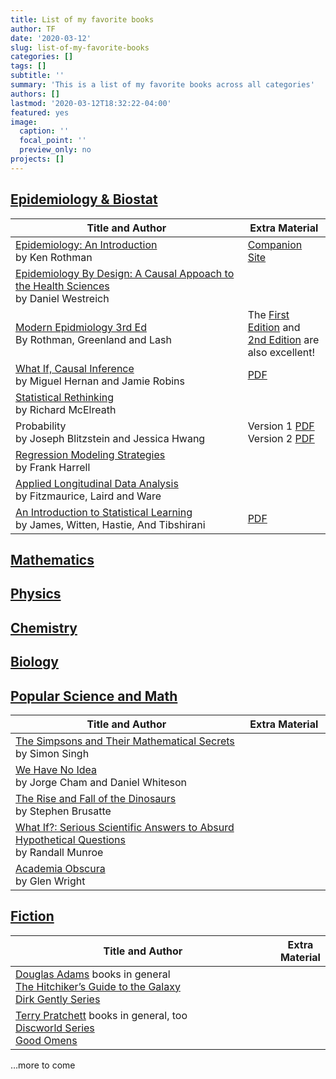 ```yaml
---
title: List of my favorite books
author: TF
date: '2020-03-12'
slug: list-of-my-favorite-books
categories: []
tags: []
subtitle: ''
summary: 'This is a list of my favorite books across all categories'
authors: []
lastmod: '2020-03-12T18:32:22-04:00'
featured: yes
image:
  caption: ''
  focal_point: ''
  preview_only: no
projects: []
---
```


## <u>Epidemiology & Biostat</u>

Title and Author | Extra Material
-----------|----
[Epidemiology: An Introduction](https://global.oup.com/academic/product/epidemiology-9780199754557?cc=ca&lang=en&) <br> by Ken Rothman|[Companion Site](https://global.oup.com/us/companion.websites/9780199754557/)|
|[Epidemiology By Design: A Causal Appoach to the Health Sciences](https://global.oup.com/academic/product/epidemiology-by-design-9780190665760?cc=us&lang=en&)<br>by Daniel Westreich|
|[Modern Epidmiology 3rd Ed](https://shop.lww.com/Modern-Epidemiology/p/9781451190052)<br>By Rothman, Greenland and Lash|The [First Edition](https://www.amazon.com/Modern-Epidemiology-Kenneth-J-Rothman/dp/0316757764) and [2nd Edition](https://books.google.ca/books/about/Modern_Epidemiology.html?id=cL3zwIFHB7cC&redir_esc=y) are also excellent!|
[What If, Causal Inference](https://www.hsph.harvard.edu/miguel-hernan/causal-inference-book/)<br>by Miguel Hernan and Jamie Robins|[PDF](https://cdn1.sph.harvard.edu/wp-content/uploads/sites/1268/2020/02/ci_hernanrobins_21feb20.pdf)|
|[Statistical Rethinking](https://xcelab.net/rm/statistical-rethinking/)<br>by Richard McElreath|
|Probability<br>by Joseph Blitzstein and Jessica Hwang|Version 1 [PDF](http://dl.rasabourse.com/Harvard%20Statistics.pdf)<br>Version 2 [PDF](https://drive.google.com/file/d/1VmkAAGOYCTORq1wxSQqy255qLJjTNvBI/view)|
|[Regression Modeling Strategies](http://biostat.mc.vanderbilt.edu/wiki/Main/RmS)<br>by Frank Harrell|
|[Applied Longitudinal Data Analysis](https://content.sph.harvard.edu/fitzmaur/ala2e/)<br>by Fitzmaurice, Laird and Ware|
|[An Introduction to Statistical Learning](http://faculty.marshall.usc.edu/gareth-james/ISL/)<br>by James, Witten, Hastie, And Tibshirani|[PDF](https://www.ime.unicamp.br/~dias/Intoduction%20to%20Statistical%20Learning.pdf)|

## <u>Mathematics</u>

## <u>Physics</u>

## <u>Chemistry</u>

## <u>Biology</u>

## <u>Popular Science and Math</u>

Title and Author | Extra Material
-----------|----
[The Simpsons and Their Mathematical Secrets](https://www.simonsingh.net/Simpsons_Mathematics/book/)<br>by Simon Singh||
|[We Have No Idea](http://phdcomics.com/noidea/)<br>by Jorge Cham and Daniel Whiteson||
|[The Rise and Fall of the Dinosaurs](https://www.harpercollins.com/9780062490421/the-rise-and-fall-of-the-dinosaurs/)<br>by Stephen Brusatte||
|[What If?: Serious Scientific Answers to Absurd Hypothetical Questions](https://what-if.xkcd.com/book/)<br>by Randall Munroe||
|[Academia Obscura](http://www.academiaobscura.com/book/)<br>by Glen Wright||

## <u>Fiction</u>

Title and Author | Extra Material
-----------|--
[Douglas Adams](https://douglasadams.com/) books in general<br>[The Hitchiker's Guide to the Galaxy](https://douglasadams.com/creations/hhgg.html)<br>[Dirk Gently Series](https://douglasadams.com/creations/dirk.html)| |
|[Terry Pratchett](https://www.terrypratchettbooks.com/books/) books in general, too<br>[Discworld Series](https://www.terrypratchettbooks.com/book-series/discworld/)<br>[Good Omens](https://www.terrypratchettbooks.com/books/good-omens/)||

    
...more to come

